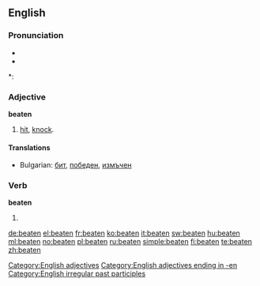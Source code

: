 ==English==

===Pronunciation===
* {{IPA|/ˈbitən/}}
* {{audio|en-us-beaten.ogg|Audio (US)}}

*: {{rhymes|iːtən}}

===Adjective===
'''beaten'''

# [[hit]], [[knock]].

====Translations====
* Bulgarian: [[бит]], [[победен]], [[измъчен]]

===Verb===
'''beaten'''

# {{past participle of|[[beat]]}}
<!--this belongs on the pgae for "beat"===Translations===
* Dutch: [[geslagen]], [[geklopt]]-->

[[Category:English adjectives]]
[[Category:English adjectives ending in -en]]
[[Category:English irregular past participles]]

[[de:beaten]]
[[el:beaten]]
[[fr:beaten]]
[[ko:beaten]]
[[it:beaten]]
[[sw:beaten]]
[[hu:beaten]]
[[ml:beaten]]
[[no:beaten]]
[[pl:beaten]]
[[ru:beaten]]
[[simple:beaten]]
[[fi:beaten]]
[[te:beaten]]
[[zh:beaten]]